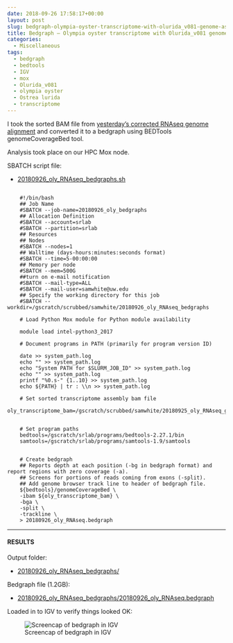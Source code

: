 ```yaml
---
date: 2018-09-26 17:58:17+00:00
layout: post
slug: bedgraph-olympia-oyster-transcriptome-with-olurida_v081-genome-assembly
title: Bedgraph – Olympia oyster transcriptome with Olurida_v081 genome assembly
categories:
  - Miscellaneous
tags:
  - bedgraph
  - bedtools
  - IGV
  - mox
  - Olurida_v081
  - olympia oyster
  - Ostrea lurida
  - transcriptome
---
```


I took the sorted BAM file from [yesterday's corrected RNAseq genome alignment](https://robertslab.github.io/sams-notebook/2018/09/25/transcriptome-alignment-olympia-oyster-rnaseq-reads-aligned-to-genome-with-hisat2.html) and converted it to a bedgraph using BEDTools genomeCoverageBed tool.

Analysis took place on our HPC Mox node.

SBATCH script file:





  * [20180926_oly_RNAseq_bedgraphs.sh](https://owl.fish.washington.edu/Athaliana/20180926_oly_RNAseq_bedgraphs/20180926_oly_RNAseq_bedgraphs.sh)





<pre><code>
    #!/bin/bash
    ## Job Name
    #SBATCH --job-name=20180926_oly_bedgraphs
    ## Allocation Definition
    #SBATCH --account=srlab
    #SBATCH --partition=srlab
    ## Resources
    ## Nodes
    #SBATCH --nodes=1
    ## Walltime (days-hours:minutes:seconds format)
    #SBATCH --time=5-00:00:00
    ## Memory per node
    #SBATCH --mem=500G
    ##turn on e-mail notification
    #SBATCH --mail-type=ALL
    #SBATCH --mail-user=samwhite@uw.edu
    ## Specify the working directory for this job
    #SBATCH --workdir=/gscratch/scrubbed/samwhite/20180926_oly_RNAseq_bedgraphs

    # Load Python Mox module for Python module availability

    module load intel-python3_2017

    # Document programs in PATH (primarily for program version ID)

    date >> system_path.log
    echo "" >> system_path.log
    echo "System PATH for $SLURM_JOB_ID" >> system_path.log
    echo "" >> system_path.log
    printf "%0.s-" {1..10} >> system_path.log
    echo ${PATH} | tr : \\n >> system_path.log

    # Set sorted transcriptome assembly bam file
    oly_transcriptome_bam=/gscratch/scrubbed/samwhite/20180925_oly_RNAseq_genome_hisat2/20180925_Olurida_v081.sorted.bam


    # Set program paths
    bedtools=/gscratch/srlab/programs/bedtools-2.27.1/bin
    samtools=/gscratch/srlab/programs/samtools-1.9/samtools


    # Create bedgraph
    ## Reports depth at each position (-bg in bedgraph format) and report regions with zero coverage (-a).
    ## Screens for portions of reads coming from exons (-split).
    ## Add genome browser track line to header of bedgraph file.
    ${bedtools}/genomeCoverageBed \
    -ibam ${oly_transcriptome_bam} \
    -bga \
    -split \
    -trackline \
    > 20180926_oly_RNAseq.bedgraph
</code></pre>





* * *





#### RESULTS



Output folder:





  * [20180926_oly_RNAseq_bedgraphs/](https://owl.fish.washington.edu/Athaliana/20180926_oly_RNAseq_bedgraphs/)



Bedgraph file (1.2GB):



  * [20180926_oly_RNAseq_bedgraphs/20180926_oly_RNAseq.bedgraph](https://owl.fish.washington.edu/Athaliana/20180926_oly_RNAseq_bedgraphs/20180926_oly_RNAseq.bedgraph)



Loaded in to IGV to verify things looked OK:

![Screencap of bedgraph in IGV](https://owl.fish.washington.edu/Athaliana/20180926_oly_RNAseq_coverage_IGV.png)
